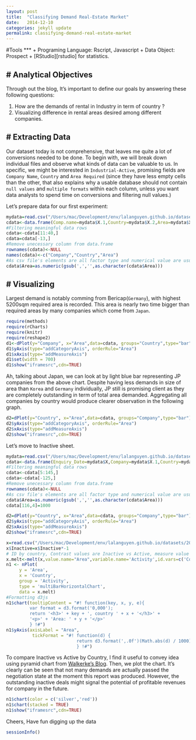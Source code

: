 ```yaml
---
layout: post
title:  "Classifying Demand Real-Estate Market"
date:   2014-12-10
categories: jekyll update
permalink: classifying-demand-real-estate-market
---
```

#Tools
***
  + Programing Language: Rscript, Javascript
  + Data Object: Prospect
  + [RStudio][rstudio] for statistics.
  
# Analytical Objectives
---
Through out the blog, It's important to define our goals by answering these following questions:

1. How are the demands of rental in Industry in term of country ?
2. Visualizing difference in rental areas desired among different companies.
  
# Extracting Data 
---
Our dataset today is not comprehensive, that leaves me quite a lot of conversions needed to be done. To begin with, we will break down individual files and observe what kinds of data can be valuable to us. In specific, we might be interested in `Industrial-Active`, promising fields are `Company Name`, `Country` and `Area Required` (since they have less empty cells than the other, that also explains why a usable database should not contain `null values` and `multiple formats` within each column, unless you want data analysts to spend time on conversions and filtering null values.)

Let's prepare data for our first experiment:
```r
mydata=read.csv("/Users/mac/Development/env/lalanguyen.github.io/datasets/2014-12-10-classifying-real-estate-prospect-demand/Industrial - Active-Table 1.csv")
cdata<-data.frame(Comp.name=mydata$X.1,Country=mydata$X.2,Area=mydata$X.5)
#Filtering meaningful data rows 
cdata<-cdata[11:40,]
cdata=cdata[-13,]
#Remove unecessary column from data.frame
rownames(cdata)<-NULL
names(cdata)<-c("Company","Country","Area")
#As csv file's elements are all factor type and numerical value are usually presented with ',',it's better to strip off the commar and convert to int for further processing.
cdata$Area=as.numeric(gsub(',','',as.character(cdata$Area)))
```
# Visualizing 
---
Largest demand is notably comming from Bericap(`Germany`), with highest 5200sqm required area is recorded. This area is nearly two time bigger than required areas by many companies which come from `Japan`. 
```r
require(methods)
require(rCharts)
require(knitr)
require(reshape2)
d1<-dPlot(y="Company", x="Area",data=cdata, groups="Country",type="bar")
d1$yAxis(type="addCategoryAxis", orderRule="Area")
d1$xAxis(type="addMeasureAxis")
d1$set(width = 700)
d1$show("iframesrc",cdn=TRUE)
```

Ah, talking about Japan, we can look at by light blue bar representing JP companies from the above chart. Despite having less demands in size of area than `Korea` and `Germany` individually, JP still is promising client as they are completely outstanding in term of total area demanded. Aggregating all companies by country would produce clearer observation in the following graph.

```r
d2=dPlot(y="Country", x="Area",data=cdata, groups="Company",type="bar")
d2$yAxis(type="addCategoryAxis", orderRule="Area")
d2$xAxis(type="addMeasureAxis")
d2$show("iframesrc",cdn=TRUE)
```


Let's move to Inactive sheet.
```r
mydata=read.csv("/Users/mac/Development/env/lalanguyen.github.io/datasets/2014-12-10-classifying-real-estate-prospect-demand/Industrial - Inactive-Table 1.csv")
cdata<-data.frame(Enquiry_Date=mydata$X,Company=mydata$X.1,Country=mydata$X.2,Area=mydata$X.5)
#Filtering meaningful data rows 
cdata<-cdata[5:145,]
cdata<-cdata[-125,]
#Remove unecessary column from data.frame
rownames(cdata)<-NULL
#As csv file's elements are all factor type and numerical value are usually presented with ',',it's better to strip off the commar and convert to int for further processing.
cdata$Area=as.numeric(gsub(',','',as.character(cdata$Area)))
cdata[116,4]=1000
```

```r
d2=dPlot(y="Country", x="Area",data=cdata, groups="Company",type="bar")
d2$yAxis(type="addCategoryAxis", orderRule="Area")
d2$xAxis(type="addMeasureAxis")
d2$show("iframesrc",cdn=TRUE)
```


```r
x=read.csv("/Users/mac/Development/env/lalanguyen.github.io/datasets/2014-12-10-classifying-real-estate-prospect-demand/industrial_data.csv",sep=",")
x$Inactive=x$Inactive*-1
# ID by country, Contrast values are Inactive vs Active, measure value is Area
x.melt<-melt(x,value.name="Area",variable.name='Activity',id.vars=c('Country'))
n1 <- nPlot(
     y = 'Area', 
     x = 'Country', 
     group = 'Activity', 
     type = 'multiBarHorizontalChart', 
     data = x.melt)
#Formatting d3js
n1$chart(tooltipContent = "#! function(key, x, y, e){
         var format = d3.format('0,000');
         return '<h3>' + key + ', country ' + x + '</h3>' + 
         '<p>' + 'Area: ' + y + '</p>'
         } !#")
n1$yAxis(axisLabel = "Area",  
          tickFormat = "#! function(d) {
                           return d3.format(',.0f')(Math.abs(d) / 1000) + 'K'
                           } !#") 
```
To compare Inactive vs Active by Country, I find it useful to convey idea using pyramid chart from [Walkerke's Blog][walker]. Then, we plot the chart. It's clearly can be seen that not many demands are actually passed the negotiation state at the moment this report was produced. However, the outstanding inactive deals might signal the potential of profitable revenues for company in the future.

```r

n1$chart(color = c('silver','red'))
n1$chart(stacked = TRUE)
n1$show("iframesrc",cdn=TRUE)
```

Cheers, Have fun digging up the data

```r
sessionInfo()
```
[walker]: http://walkerke.github.io/2014/06/rcharts-pyramids/
